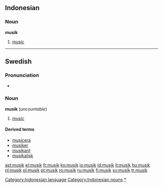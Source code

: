 {{see|Musik}}

==Indonesian==
===Noun===
'''musik'''
# [[music]]

[[Category:Indonesian language]]
[[Category:Indonesian nouns]]

----
==Swedish==

===Pronunciation===
*{{audio|Sv-musik.ogg|audio}}

===Noun===
{{sv-noun-unc-irreg-c|2=musiken}}
'''musik''' {{c}} (''uncountable'')
# [[music]]

====Derived terms====
* [[musicera]]
* [[musiker]]
* [[musikant]]
* [[musikalisk]]

[[Category:sv:Music|*]]

[[ast:musik]]
[[el:musik]]
[[fr:musik]]
[[ko:musik]]
[[io:musik]]
[[id:musik]]
[[it:musik]]
[[hu:musik]]
[[nl:musik]]
[[pl:musik]]
[[pt:musik]]
[[ro:musik]]
[[ru:musik]]
[[fi:musik]]
[[sv:musik]]
[[tr:musik]]